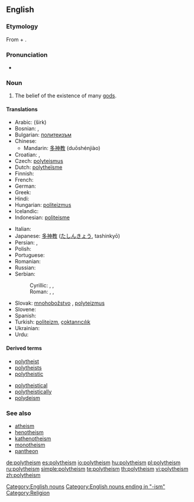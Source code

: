 {{wikipedia|Polytheism}}
{{wikiquote}}
==English==

===Etymology===
From {{etyl|grc}} {{term|πολύς|tr=polús||many|sc=polytonic}} + {{term|θεός|tr=theós||god|sc=polytonic}}.

===Pronunciation===
* {{IPA|/pɒli'θi'ĭz'əm}}

===Noun===
{{en-noun}}

# The belief of the existence of many [[god]]s.

====Translations====
{{trans-top|belief of existence of many gods}}
* Arabic: {{Arab|[[شرك|شِرْك]]}} (širk)
* Bosnian: {{t-|bs|politeizam|m}}, {{t|bs|mnogoboštvo|n}}
* Bulgarian: [[политеизъм]] {{m}}
* Chinese:
** Mandarin: [[多神教]] (duōshénjiào)
* Croatian: {{t-|hr|politeizam|m}}, {{t|hr|mnogoboštvo|n}}
* Czech: [[polyteismus]] {{m}}
* Dutch: [[polytheïsme]] {{n}}
* Finnish: {{t-|fi|polyteismi}}
* French: {{t+|fr|polythéisme|m}}
* German: {{t+|de|Polytheismus|m}}
* Greek: {{t+|el|πολυθεϊσμός|m|sc=Grek}}
* Hindi: {{t+|hi|बहुदेववाद|sc=Deva|xs=Hindi}}
* Hungarian: [[politeizmus]]
* Icelandic: {{t-|is|fjölgyðistrú|f}}
* Indonesian: [[politeisme]]
{{trans-mid}}
* Italian: {{t+|it|politeismo}}
* Japanese: [[多神教]] ([[たしんきょう]], tashinkyō)
* Persian: {{fa-Arab|[[چندخدایی]]}}, {{fa-Arab|[[شرک]]}}
* Polish: {{t+|pl|politeizm|m}}
* Portuguese: {{t+|pt|politeísmo|m}}
* Romanian: {{t-|ro|politeism|n}}
* Russian: {{t+|ru|политеизм|m|tr=politeízm|sc=Cyrl}}
* Serbian:
*: Cyrillic: {{t-|sr|политеизам|m|sc=Cyrl}}, {{t|sr|многобоштво|n|sc=Cyrl}}, {{t|sr|незнабoштво|n|sc=Cyrl}}
*: Roman: {{t-|sr|politeizam|m}}, {{t|sr|mnogoboštvo|n}}, {{t-|sr|neznaboštvo|n}}
* Slovak: [[mnohobožstvo]] {{n}}, [[polyteizmus]] {{m}}
* Slovene: {{t+|sl|politeizem|m}}
* Spanish: {{t+|es|politeísmo|m}}
* Turkish: [[politeizm]], [[çoktanrıcılık]]
* Ukrainian: {{t|uk|політеїзм|m|tr=politeïzm|sc=Cyrl|xs=Ukrainian}}
* Urdu: {{t|ur|شرک|tr=širk|sc=ur-Arab|xs=Urdu}}
{{trans-bottom}}

====Derived terms====
{{top2}}
* [[polytheist]]
* [[polytheists]]
* [[polytheistic]]
{{mid2}}
* [[polytheistical]]
* [[polytheistically]]
* [[polydeism]]
{{bottom}}

===See also===
* [[atheism]]
* [[henotheism]]
* [[kathenotheism]]
* [[monotheism]]
* [[pantheon]]

[[Category:English nouns]]
[[Category:English nouns ending in "-ism"]]
[[Category:Religion]]

[[de:polytheism]]
[[es:polytheism]]
[[io:polytheism]]
[[hu:polytheism]]
[[pl:polytheism]]
[[ru:polytheism]]
[[simple:polytheism]]
[[te:polytheism]]
[[th:polytheism]]
[[vi:polytheism]]
[[zh:polytheism]]